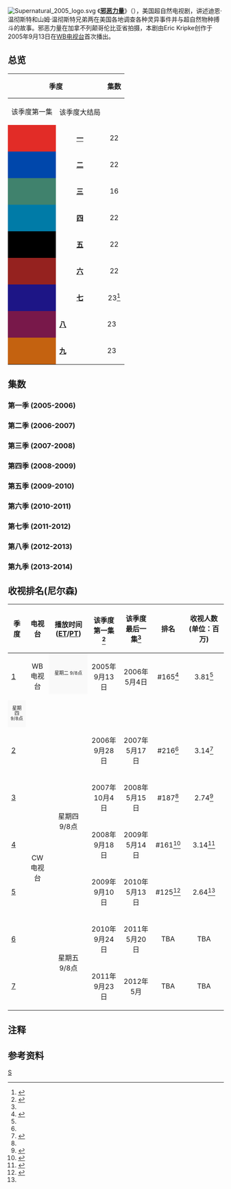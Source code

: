 {{noteTA
|G1=TV
|G2=Show
|T=zh-cn:邪恶力量集数列表;zh-hk:狙魔人集數列表; zh-tw:超自然檔案集數列表;
|1=zh-cn:邪恶力量; zh-tw:超自然檔案; zh-hk:狙魔人;
|2=zh-cn:迪恩·温彻斯特; zh-tw:狄恩·溫徹斯特; zh-hk:文狄恩;
|3=zh-cn:山姆·温彻斯特; zh-tw:山姆·溫徹斯特; zh-hk:文森;
|4=zh-cn:山姆; zh-tw:山姆; zh-hk:森;
|5=zh-cn:約翰·温彻斯特; zh-tw:約翰·溫徹斯特;zh-hk:文約翰;
|6=zh-cn:玛莉·温彻斯特; zh-tw:瑪莉·溫徹斯特;zh-hk:文瑪莉;
|8=温彻斯特=>zh-hant:溫徹斯特;溫彻斯特=>zh-hk:文;溫彻斯特=>zh-mo:文;
|9=zh-hk:文氏兄弟;zh-cn:溫彻斯特兄弟;zh-tw:溫徹斯特兄弟
|10=zh-hk:華哥頓; zh-cn:高登·沃克; zh-tw:高登·沃克;
|11=zh-hk:哥頓; zh-cn:高登; zh-tw:高登;
|12=zh-cn:鲍比·辛格; zh-tw:鮑比·辛格; zh-hk:辛波比;
|13=zh-cn:鲍比;zh-hk:波比;zh-tw:鮑比;
|14=zh-cn:贾德·帕达里克; zh-hk:賈烈·帕特力奇; zh-tw:傑瑞·帕達里基;
|15=zh-cn:詹森·阿克斯; zh-hk:贊臣·艾克斯; zh-tw:詹森·艾克爾斯;
|16=zh-cn:露比; zh-hk:如璧; zh-tw:露比;
|17=zh-cn:卡斯迪奥; zh-hk:卡斯度; zh-tw:卡斯提奧;
}}
[[File:Supernatural_2005_logo.svg|right]]
《'''[[邪恶力量|邪恶力量]]'''》（{{lang-en|'''''Supernatural'''''}}），美国超自然电视剧，讲述迪恩·温彻斯特和山姆·温彻斯特兄弟两在美国各地调查各种灵异事件并与超自然物种搏斗的故事。邪恶力量在加拿不列颠哥伦比亚省拍摄，本剧由Eric Kripke创作于2005年9月13日在[[WB电视台|WB电视台]]首次播出。

== 总览 ==
{| class="wikitable" style="text-align: center;"
|-
! style="padding: 0 8px;" colspan="2" rowspan="2"| 季度
! style="padding: 0 8px;" rowspan="2"| 集数
! colspan="2"| 播出日期
|-
! 该季度第一集
! style="padding: 0 8px;"| 该季度大结局
|-
|  style="background:#e22c27; height:10px;"|
| style="text-align:center;"| '''[[#第一季_(2005-2006)|一]]'''
| style="text-align:center;"| 22
| style="text-align:center;"| 2005年9月13日
| style="text-align:center;"| 2006年5月4日
|-
|  style="background:#0047AB; height:10px;"|
| style="text-align:center;"| '''[[#第二季_(2006-2007)|二]]'''
| style="text-align:center;"| 22
| style="text-align:center;"| 2006年9月28日
| style="text-align:center;"| 2007年5月17日
|-
|  style="background:#40826D; height:10px;"|
| style="text-align:center;"| '''[[#第三季_(2007-2008)|三]]'''
| style="text-align:center;"| 16
| style="text-align:center;"| 2007年10月4日
| style="text-align:center;"| 2008年5月15日
|-
|  style="background:#007BA7; height:10px;"|
| style="text-align:center;"| '''[[#第四季_(2008-2009)|四]]'''
| style="text-align:center;"| 22
| style="text-align:center;"| 2008年9月18日
| style="text-align:center;"| 2009年5月14日
|-
|  style="background:#000000; height:10px;"|
| style="text-align:center;"| '''[[#第五季_(2009-2010)|五]]'''
| style="text-align:center;"| 22
| style="text-align:center;"| 2009年9月10日
| style="text-align:center;"| 2010年5月13日
|-
|  style="background:#95221f; height:10px;"|
| style="text-align:center;"| '''[[#第六季_(2010-2011)|六]]'''
| style="text-align:center;"| 22
| style="text-align:center;"| 2010年9月24日
| style="text-align:center;"| 2011年5月20日
|-
|  style="background:#1d1586; height:10px;"|
| style="text-align:center;"| '''[[#第七季_(2011-2012)|七]]'''
| style="text-align:center;"| 23<ref>{{Cite web |url=http://news.mtime.com/2011/08/04/1466729.html |title=CW追加续订旗下四部剧集 鏖战冬季档意图明显 |access-date=2011-08-30 |archive-url=https://web.archive.org/web/20120115200627/http://news.mtime.com/2011/08/04/1466729.html |archive-date=2012-01-15 |dead-url=yes }}</ref>
| style="text-align:center;"| 2011年9月23日<ref>{{Cite web |url=http://tvbythenumbers.zap2it.com/2011/06/20/the-cw-network-announces-fall-2011-premiere-dates/ |title=The CW Network Announces Fall 2011 Premiere Dates |accessdate=2011-08-30 |archive-date=2016-03-04 |archive-url=https://web.archive.org/web/20160304154217/http://tvbythenumbers.zap2it.com/2011/06/20/the-cw-network-announces-fall-2011-premiere-dates/ |dead-url=yes }}</ref>
| style="text-align:center;"| 2012年5月18日<ref>{{cite web |url=http://tvbythenumbers.zap2it.com/2012/02/29/cw-announces-season-finales-for-one-tree-hill-supernatural-the-vampire-diaries-ringer-hart-of-dixie-and-more/122526/ |title=CW Announces New Series 'The LA Complex' and Season Finales for 'Supernatural' 'The Vampire Diaries', 'Ringer', 'Hart of Dixie' and more |work=TV by the Numbers |last=Kondolojy |first=Amanda |date=2012-02-29 |accessdate=2012-02-29 |archive-date=2012-06-04 |archive-url=https://www.webcitation.org/68BDdxQRB?url=http://tvbythenumbers.zap2it.com/2012/02/29/cw-announces-season-finales-for-one-tree-hill-supernatural-the-vampire-diaries-ringer-hart-of-dixie-and-more/122526/ |dead-url=yes }}</ref>
|-
| style="background:#78184A; height:10px;"|
| '''[[#第八季_(2012-2013)|八]]'''
| 23
| 2012年10月3日<ref>{{Cite web|url=http://tvbythenumbers.zap2it.com/2012/06/28/the-cw-network-announces-fall-2012-premiere-dates/139823/|title=The CW Network Announces Fall 2012 Premiere Dates|work=TV by the Numbers|last=Bibel|first=Sara|date=2012-06-28|accessdate=2012-06-28|archive-date=2012-09-21|archive-url=https://www.webcitation.org/6AqJ8vCyf?url=http://tvbythenumbers.zap2it.com/2012/06/28/the-cw-network-announces-fall-2012-premiere-dates/139823/|dead-url=yes}}</ref>
| 2013年5月15日
|-
| style="background:#C46210; height:10px;"|
| '''[[#第九季_(2013-2014)|九]]'''
| 23
| 2013年10月8日
| 2014年5月16日
|}

== 集数 ==
=== 第一季 (2005-2006) ===
{{main|邪恶力量 (第一季)}}
{{:邪恶力量 (第一季)}}
=== 第二季 (2006-2007) ===
{{main|邪恶力量 (第二季)}}
{{:邪恶力量 (第二季)}}
=== 第三季 (2007-2008) ===
{{main|邪恶力量 (第三季)}}
{{:邪恶力量 (第三季)}}
=== 第四季 (2008-2009) ===
{{main|邪恶力量 (第四季)}}
{{:邪恶力量 (第四季)}}
=== 第五季 (2009-2010) ===
{{main|邪恶力量 (第五季)}}
{{:邪恶力量 (第五季)}}
=== 第六季 (2010-2011) ===
{{main|邪恶力量 (第六季)}}
{{:邪恶力量 (第六季)}}
=== 第七季 (2011-2012) ===
{{main|邪恶力量 (第七季)}}
{{:邪恶力量 (第七季)}}
=== 第八季 (2012-2013) ===
{{main|邪恶力量 (第八季)}}
{{:邪恶力量 (第八季)}}
=== 第九季 (2013-2014) ===
{{main|邪恶力量 (第九季)}}
{{:邪恶力量 (第九季)}}

== 收视排名(尼尔森) ==
{| class="wikitable" width="99%"
|-
! 季度
! 电视台
! 播放时间 ([[北美东部时区|ET]]/[[太平洋时区|PT]])
! 该季度第一集	<ref name="premierefinale">{{cite web|url=http://www.tvguide.com/tvshows/supernatural/episodes-season-5/192272|title=Supernatural episodes|publisher=[[TV_Guide|TV Guide]]|accessdate=2009-09-13|archive-date=2009-09-23|archive-url=https://web.archive.org/web/20090923192847/http://www.tvguide.com/tvshows/supernatural/episodes-season-5/192272|dead-url=no}}</ref>
! 该季度最后一集<ref name="premierefinale"/>
! 排名{{NoteTag|等级表示的CW，FOX，NBC，CBS，和美国广播公司与其他黄金时间的电视系列节目的相对位置上显示。}}
! 收视人数 (单位：百万){{NoteTag|平均包括整个赛季的重播。}}
|-
! rowspan=2| [[邪恶力量集数列表#第一季_(2005-2006)|1]]
| rowspan=2 align=center| WB电视台
| style="background:#F9F9F9;font-size:11px;font-weight:normal;text-align:center;line-height:110%" | 星期二 9/8点
| rowspan=2 align=center| 2005年9月13日
| rowspan=2 align=center| 2006年5月4日
| align=center rowspan=2| #165<ref name="s1ratings">{{cite web|url=http://abcmedianet.com/web/dnr/dispDNR.aspx?id=050906_04|title=Season program ranking|date=2006-05-09|publisher=ABC Medianet|accessdate=2009-09-14|deadurl=yes|archiveurl=https://www.webcitation.org/5rzNOEHGW?url=http://abcmedianet.com/web/dnr/dispDNR.aspx?id=050906_04|archivedate=2010-08-15}}</ref>
| align=center rowspan=2| 3.81<ref name="s1ratings"/>{{NoteTag|统计，2005年9月19日通过，2006年5月7日运行，留下了本赛季的首演。}}
|-
|-
! style="background:#F9F9F9;font-size:11px;font-weight:normal;text-align:center;line-height:110%" | 星期四 9/8点
|-
! [[邪恶力量集数列表#第二季_(2006-2007)|2]]
| align=center rowspan="6"|CW电视台
| align=center rowspan="4"|星期四 9/8点
| align=center |  2006年9月28日
| align=center |  2007年5月17日
| align=center |  #216<ref name="s2ratings"/>
| align=center |  3.14<ref name="s2ratings">{{cite web|url=http://abcmedianet.com/web/dnr/dispDNR.aspx?id=052207_07|title=Season Program Rankings|date=2007-05-22|publisher=ABC Medianet|accessdate=2009-09-14|archive-date=2011-08-25|archive-url=https://web.archive.org/web/20110825010107/http://abcmedianet.com/web/dnr/dispDNR.aspx?id=052207_07|dead-url=no}}</ref>
|-
! [[邪恶力量集数列表#第三季_(2007-2008)|3]]
| align=center |  2007年10月4日
| align=center |  2008年5月15日
| align=center |  #187<ref name="s3ratings"/>
| align=center |  2.74<ref name="s3ratings">{{cite web|url=http://abcmedianet.com/web/dnr/dispDNR.aspx?id=052008_06|date=2008-05-20|publisher=ABC Medianet|accessdate=2009-09-13|title=Season rankings|archive-date=2012-08-04|archive-url=https://www.webcitation.org/69fUlrdS3?url=http://abcmedianet.com/web/dnr/dispDNR.aspx?id=052008_06|dead-url=no}}</ref>
|-
! [[邪恶力量集数列表#第四季_(2008-2009)|4]]
| align=center | 2008年9月18日
| align=center | 2009年5月14日
| align=center | #161<ref>{{cite web|url=http://abcmedianet.com/web/dnr/dispDNR.aspx?id=051909_05 2009|date=2009-05-19|publisher=ABC Medianet|accessdate=2009-11-14|title=Season rankings|archive-date=2009-06-23|archive-url=https://web.archive.org/web/20090623063544/http://abcmedianet.com/web/dnr/dispDNR.aspx?id=051909_05|dead-url=no}}</ref>
| align=center | 3.14<ref name="s4ratings">{{cite web|url=http://abcmedianet.com/web/dnr/dispDNR.aspx?id=051909_05|date=2009-05-19|publisher=ABC Medianet|accessdate=2009-09-13|title=Season rankings|deadurl=yes|archiveurl=https://web.archive.org/web/20090623063544/http://abcmedianet.com/web/dnr/dispDNR.aspx?id=051909_05|archivedate=2009-06-23}}</ref>{{NoteTag|统计，从2008年9月22日，日通过，2009年5月17日运行，留下了本赛季的首演。}}
|-
! [[邪恶力量集数列表#第五季_(2009-2010)|5]]
| align=center | 2009年9月10日
| align=center | 2010年5月13日
| align=center | #125<ref name="fifth">{{cite web |url=http://tvbythenumbers.com/2010/06/16/final-2009-10-broadcast-primetime-show-average-viewership/54336 |title=Final 2009-10 Broadcast Primetime Show Average Viewership - TV Ratings, Nielsen Ratings, Television Show Ratings |publisher=TVbytheNumbers.com |date= |accessdate=2010-06-16 |archive-date=2010-06-24 |archive-url=https://web.archive.org/web/20100624063442/http://tvbythenumbers.com/2010/06/16/final-2009-10-broadcast-primetime-show-average-viewership/54336 |dead-url=yes }}</ref>
| align=center | 2.64<ref name="fifth" />
|-
! [[邪恶力量集数列表#第六季_(2010-2011)|6]]
| align=center rowspan="2"| 星期五 9/8点
| align=center | 2010年9月24日
| align=center | 2011年5月20日
| align=center | TBA
| align=center | TBA
|-
! [[邪恶力量集数列表#第七季_(2011-2012)|7]]
| align=center | 2011年9月23日
| align=center | 2012年5月
| align=center | TBA
| align=center | TBA
|}

== 注释 ==
{{NoteFoot}}

== 参考资料 ==
{{reflist|2}}

[[Category:美國電視劇各集列表|S]]